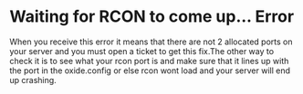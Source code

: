 # Waiting for RCON to come up... Error

When you receive this error it means that there are not 2 allocated ports on your server and you must open a ticket to get this fix.The other way to check it is to see what your rcon port is and make sure that it lines up with the port in the oxide.config or else rcon wont load and your server will end up crashing.